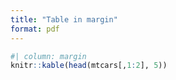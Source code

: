```yaml
---
title: "Table in margin"
format: pdf
---
```


```r
#| column: margin
knitr::kable(head(mtcars[,1:2], 5))
```
